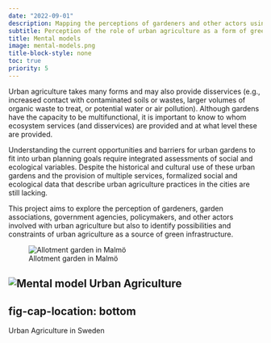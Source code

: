 ```yaml
---
date: "2022-09-01"
description: Mapping the perceptions of gardeners and other actors using a [web-based tool]( https://www.m-tool.org/) to identify the possibilities and constraints of urban gardens as green infrastructure.
subtitle: Perception of the role of urban agriculture as a form of green infrastructure
title: Mental models
image: mental-models.png
title-block-style: none
toc: true
priority: 5
---
```


Urban agriculture takes many forms and may also provide disservices (e.g., increased contact with contaminated soils or wastes, larger volumes of organic waste to treat, or potential water or air pollution). Although gardens have the capacity to be multifunctional, it is important to know to whom ecosystem services (and disservices) are provided and at what level these are provided.

Understanding the current opportunities and barriers for urban gardens to fit into urban planning goals require integrated assessments of social and ecological variables. Despite the historical and cultural use of these urban gardens and the provision of multiple services, formalized social and ecological data that describe urban agriculture practices in the cities are still lacking.

This project aims to explore the perception of gardeners, garden associations, government agencies, policymakers, and other actors involved with urban agriculture but also to identify possibilities and constraints of urban agriculture as a source of green infrastructure.




::: {#fig-ua layout="[15,15]" layout-valign="bottom"}

![Allotment garden in Malmö](ua_malmo.jpeg){#fig-ua_malmo}

![Mental model Urban Agriculture](ua_mm.png){#fig-ua_mm}
---
fig-cap-location: bottom
---
Urban Agriculture in Sweden 
:::







